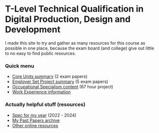 # T-Level Technical Qualification in Digital Production, Design and Development

I made this site to try and gather as many resources for this course as possible in one place, because the exam board (and college) give out little to no easy to find public resources.

### Quick menu
- [Core Units summary](/summaries/core-units-exams) (2 exam papers)
- [Employer Set Project summary](/summaries/employer-set-project) (5 exam papers)
- [Occupational Specialism content](/summaries/occupational-specialism) (67 hour project)
- [Work Experience information](/work-experience)

### Actually helpful stuff (resources)

- [Spec for my year](https://qualifications.pearson.com/content/dam/pdf/TLevels/digital/2020/specification-and-sample-assessments/t-level-tq-in-digital-production-design-and-development-spec1.pdf) (2022 - 2024)
- [My Past Papers archive](/past-papers)
- [Other online resources](/resources)